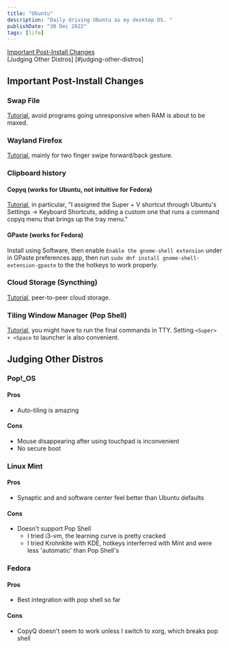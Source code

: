```yaml
---
title: "Ubuntu"
description: "Daily driving Ubuntu as my desktop OS. "
publishDate: "30 Dec 2022"
tags: [life]
---
```


[Important Post-Install Changes](#important-post-install-changes)  
[Judging Other Distros]
[#judging-other-distros]

## Important Post-Install Changes <a name="important-post-install-changes" />

### Swap File

[Tutorial](https://askubuntu.com/questions/1274118/why-lubuntu-20-04-is-running-slow-when-i-use-opera-or-libreoffice), avoid programs going unresponsive when RAM is about to be maxed.

### Wayland Firefox

[Tutorial](https://www.reddit.com/r/firefox/comments/c8itj2/enabling_wayland_on_linux/), mainly for two finger swipe forward/back gesture.

### Clipboard history

#### Copyq (works for Ubuntu, not intuitive for Fedora)

[Tutorial](https://askubuntu.com/questions/1287410/is-there-a-default-clipboard-history-in-ubuntu-if-there-is-how-can-i-access-it), in particular, "I assigned the Super + V shortcut through Ubuntu's Settings -> Keyboard Shortcuts, adding a custom one that runs a command copyq menu that brings up the tray menu."

#### GPaste (works for Fedora)

Install using Software, then enable `Enable the gnome-shell extension` under in GPaste preferences app, then run `sudo dnf install gnome-shell-extension-gpaste` to the the hotkeys to work properly.

### Cloud Storage (Syncthing)

[Tutorial](https://www.linuxfordevices.com/tutorials/ubuntu/syncthing-install-and-setup), peer-to-peer cloud storage.

### Tiling Window Manager (Pop Shell)

[Tutorial](https://support.system76.com/articles/pop-shell/), you might have to run the final commands in TTY. Setting `<Super> + <Space` to launcher is also convenient.

## Judging Other Distros <a name="judging-other-distros" />

### Pop!\_OS

#### Pros

- Auto-tiling is amazing

#### Cons

- Mouse disappearing after using touchpad is inconvenient
- No secure boot

### Linux Mint

#### Pros

- Synaptic and and software center feel better than Ubuntu defaults

#### Cons

- Doesn't support Pop Shell
  - I tried i3-vm, the learning curve is pretty cracked
  - I tried Krohnkite with KDE, hotkeys interferred with Mint and were less 'automatic' than Pop Shell's

### Fedora

#### Pros

- Best integration with pop shell so far

#### Cons

- CopyQ doesn't seem to work unless I switch to xorg, which breaks pop shell
